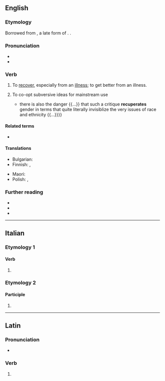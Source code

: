 ==English==

===Etymology===
{{root|en|ine-pro|*keh₂p-}}
Borrowed from {{bor|en|la|recupero|recuperāre}}, a late form of {{m|la|recipero|reciperāre|t=get again, regain, recover}}. {{doublet|en|recover}}.

===Pronunciation===
* {{IPA|en|/ɹɪˈk(j)uːpəˌɹeɪt/}}
* {{audio|en|LL-Q1860 (eng)-Vealhurl-recuperate.wav |Audio (Southern England)}}

===Verb===
{{en-verb}}

# To [[recover]], especially from an [[illness]]; to get better from an illness.
# {{lb|en|sociology}} To co-opt subversive ideas for mainstream use
#* {{quote-book|en|2002|Roger Beebe, Denise Fulbrook, Ben Saunders|Rock Over the Edge: Transformations in Popular Music Culture|passage={{...}} there is also the danger {{...}} that such a critique '''recuperates''' gender in terms that quite literally invisiblize the very issues of race and ethnicity {{...}}}}

====Related terms====
* {{l|en|recuperation}}

====Translations====
{{trans-see|recover, especially from an illness|recover}}

{{trans-top|recover from illness}}
* Bulgarian: {{t|bg|възстановявам се}}
* Finnish: {{t+|fi|toipua}}, {{t+|fi|parantua}}
{{trans-mid}}
* Maori: {{t|mi|whakamāui}}
* Polish: {{t+|pl|zdrowieć|impf}}, {{t+|pl|wyzdrowieć|pf}}
{{trans-bottom}}

===Further reading===
* {{R:Webster 1913}}
* {{R:Century 1911}}
* {{R:OneLook}}

----

==Italian==

===Etymology 1===

====Verb====
{{head|it|verb form}}

# {{inflection of|it|recuperare||2|p|pres|indc|;|2|p|impr}}

===Etymology 2===

====Participle====
{{head|it|past participle form|g=f-p}}

# {{feminine plural of|it|recuperato}}

----

==Latin==

===Pronunciation===
* {{la-IPA|recuperāte}}

===Verb===
{{la-verb-form|recuperāte}}

# {{inflection of|la|recuperō||2|p|pres|actv|impr}}